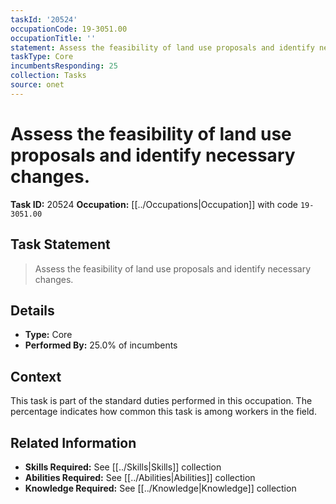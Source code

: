 ```yaml
---
taskId: '20524'
occupationCode: 19-3051.00
occupationTitle: ''
statement: Assess the feasibility of land use proposals and identify necessary changes.
taskType: Core
incumbentsResponding: 25
collection: Tasks
source: onet
---
```

# Assess the feasibility of land use proposals and identify necessary changes.

**Task ID:** 20524
**Occupation:** [[../Occupations|Occupation]] with code `19-3051.00`

## Task Statement

> Assess the feasibility of land use proposals and identify necessary changes.

## Details

- **Type:** Core
- **Performed By:** 25.0% of incumbents

## Context

This task is part of the standard duties performed in this occupation. The percentage indicates how common this task is among workers in the field.

## Related Information

- **Skills Required:** See [[../Skills|Skills]] collection
- **Abilities Required:** See [[../Abilities|Abilities]] collection
- **Knowledge Required:** See [[../Knowledge|Knowledge]] collection
